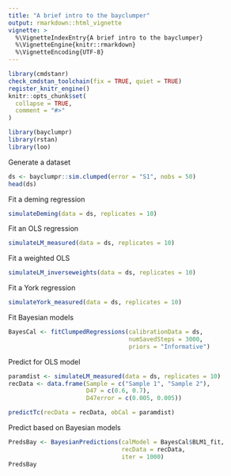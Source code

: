 ```yaml
---
title: "A brief intro to the bayclumper"
output: rmarkdown::html_vignette
vignette: >
  %\VignetteIndexEntry{A brief intro to the bayclumper}
  %\VignetteEngine{knitr::rmarkdown}
  %\VignetteEncoding{UTF-8}
---
```


```r
library(cmdstanr)
check_cmdstan_toolchain(fix = TRUE, quiet = TRUE)
register_knitr_engine()
knitr::opts_chunk$set(
  collapse = TRUE,
  comment = "#>"
)
```

```r
library(bayclumpr)
library(rstan)
library(loo)
```

Generate a dataset

```r
ds <- bayclumpr::sim.clumped(error = "S1", nobs = 50)
head(ds)
```


Fit a deming regression

```r
simulateDeming(data = ds, replicates = 10)
```

Fit an OLS regression

```r
simulateLM_measured(data = ds, replicates = 10)
```

Fit a weighted OLS 


```r
simulateLM_inverseweights(data = ds, replicates = 10)
```

Fit a York regression 

```r
simulateYork_measured(data = ds, replicates = 10)
```

Fit Bayesian models

```r
BayesCal <- fitClumpedRegressions(calibrationData = ds, 
                                  numSavedSteps = 3000,
                                  priors = "Informative")
```

Predict for OLS model

```r
paramdist <- simulateLM_measured(data = ds, replicates = 10)
recData <- data.frame(Sample = c("Sample 1", "Sample 2"), 
                      D47 = c(0.6, 0.7), 
                      D47error = c(0.005, 0.005))

predictTc(recData = recData, obCal = paramdist)
```


Predict based on Bayesian models


```r
PredsBay <- BayesianPredictions(calModel = BayesCal$BLM1_fit,
                                recData = recData,
                                iter = 1000)
PredsBay
```









